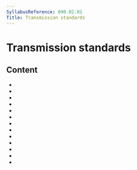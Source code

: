 ```yaml
---
SyllabusReference: 090.02.01
Title: Transmission standards
---
```


# Transmission standards

## Content

- <Link href="090.02.01.01" />
- <Link href="090.02.01.02" />
- <Link href="090.02.01.03" />
- <Link href="090.02.01.04" />
- <Link href="090.02.01.05" />
- <Link href="090.02.01.06" />
- <Link href="090.02.01.07" />
- <Link href="090.02.01.08" />
- <Link href="090.02.01.09" />
- <Link href="090.02.01.10" />
- <Link href="090.02.01.11" />
- <Link href="090.02.01.12" />
- <Link href="090.02.01.13" />
